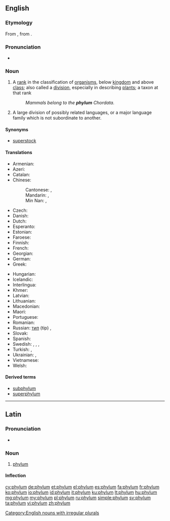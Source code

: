 ==English==
{{wikipedia|phylum|lang=en}}

===Etymology===
From {{etyl|la|en}} {{term|phylum|lang=la}}, from {{etyl|grc|en}} {{term|φῦλον||tribe, race|tr=phulon|lang=grc|sc=polytonic}}.

===Pronunciation===
* {{IPA|/ˈfaɪləm/|lang=en}}

===Noun===
{{en-noun|phyla|phylums}}

# {{context|biology|taxonomy|lang=en}} A [[rank]] in the classification of [[organism]]s, below [[kingdom]] and above [[class]]; also called a [[division]], especially in describing [[plant]]s; a taxon at that rank
#: ''Mammals belong to the '''phylum''' Chordata.''
# {{context|linguistics|lang=en}} A large division of possibly related languages, or a major language family which is not subordinate to another.

====Synonyms====
* {{sense|group of languages}} [[superstock]]

====Translations====
{{trans-top|(biology, taxonomy) A rank in the classification of organisms, below kingdom and above class}}
* Armenian: {{t|hy|տիպ|sc=Armn}}
* Azeri: {{t+|az|tip}}
* Catalan: {{t|ca|fílum|m}}
* Chinese:
*: Cantonese: {{t|yue|門|sc=Hani}}, {{t|yue|门|tr=mun4|sc=Hani}}
*: Mandarin: {{t+|cmn|門|sc=Hani}}, {{t+|cmn|门|tr=mén|sc=Hani}}
*: Min Nan: {{t+|nan|門|sc=Hani}}, {{t|nan|门|tr=mn̂g, mûi|sc=Hani}}
* Czech: {{t+|cs|kmen|m}}
* Danish: {{t|da|række|c}}
* Dutch: {{t+|nl|stam}}
* Esperanto: {{t|eo|filumo}}
* Estonian: {{t-needed|et}}
* Faroese: {{t|fo|fylki|n}}
* Finnish: {{t|fi|pääjakso}}
* French: {{t+|fr|embranchement|m}}
* Georgian: {{t+|ka|ტიპი|sc=Geor}}
* German: {{t+|de|Stamm|m}}
* Greek: {{t+|el|φύλο|n}}
{{trans-mid}}
* Hungarian: {{t+|hu|törzs}}
* Icelandic: {{t+|is|fylking|f}}
* Interlingua: {{t|ia|phylo}}
* Khmer: {{t+|km|សាខា|tr=sar khar|sc=Khmr}}
* Latvian: {{t|lv|tips|m}}
* Lithuanian: {{t|lt|tipas|m}}
* Macedonian: {{t|mk|колено|n|tr=kóleno|sc=Cyrl}}
* Maori: {{t|mi|pori}}
* Portuguese: {{t+|pt|filo|m}}
* Romanian: {{t+|ro|încrengătură|f}}
* Russian: {{qualifier|zool.}} [[тип]] (tip) {{g|m}}, {{qualifier|botany}} {{t+|ru|отдел|m|tr=otdél|sc=Cyrl}}
* Slovak: {{t-needed|sk}}
* Spanish: {{t+|es|filo|m}}
* Swedish: {{t+|sv|stam|c}}, {{t+|sv|fylum|n}}, {{t+|sv|provins|c}}, {{t+|sv|phylum |n}}
* Turkish: {{t+|tr|şube}}, {{t+|tr|filum}}
* Ukrainian: {{qualifier|zool.}} {{t|uk|тип|m|tr=typ|sc=Cyrl}}, {{qualifier|botany}} {{t|uk|відділ|m|tr=víddil|sc=Cyrl}}
* Vietnamese: {{t+|vi|ngành}}
* Welsh: {{t|cy|ffylwm}}
{{trans-bottom}}

====Derived terms====
* [[subphylum]]
* [[superphylum]]

[[Category:English nouns with irregular plurals]]

----

==Latin==
{{wikipedia|lang=la}}

===Pronunciation===
* {{la-pronunc|phylum}}

===Noun===
{{la-noun|phylum|phyli|phylī|n|second}}

# [[#English|phylum]]

====Inflection====
{{la-decl-2nd-N|phyl}}

[[cy:phylum]]
[[de:phylum]]
[[et:phylum]]
[[el:phylum]]
[[es:phylum]]
[[fa:phylum]]
[[fr:phylum]]
[[ko:phylum]]
[[io:phylum]]
[[id:phylum]]
[[it:phylum]]
[[ku:phylum]]
[[lt:phylum]]
[[hu:phylum]]
[[mg:phylum]]
[[my:phylum]]
[[pl:phylum]]
[[ru:phylum]]
[[simple:phylum]]
[[sv:phylum]]
[[ta:phylum]]
[[vi:phylum]]
[[zh:phylum]]